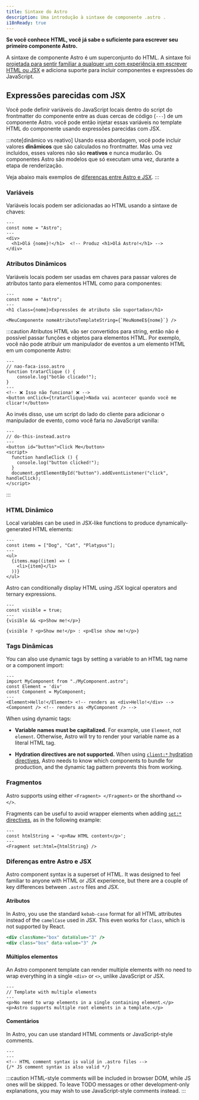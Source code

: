 ```yaml
---
title: Sintaxe do Astro
description: Uma introdução à sintaxe de componente .astro .
i18nReady: true
---
```


**Se você conhece HTML, você já sabe o suficiente para escrever seu primeiro componente Astro.**

A sintaxe de componente Astro é um superconjunto do HTML. A sintaxe foi [projetada para sentir familiar a qualquer um com experiência em escrever HTML ou JSX](#diferenças-entre-astro-e-jsx) e adiciona suporte para incluir componentes e expressões do JavaScript.


## Expressões parecidas com JSX

Você pode definir variáveis do JavaScript locais dentro do script do frontmatter do componente entre as duas cercas de código (`---`) de um componente Astro. você pode então injetar essas variáveis no template HTML do componente usando expressões parecidas com JSX.

:::note[dinâmico vs reativo]
Usando essa abordagem, você pode incluir valores **dinâmicos** que são calculados no frontmatter. Mas uma vez incluídos, esses valores não são **reativos** e nunca mudarão. Os componentes Astro são modelos que só executam uma vez, durante a etapa de renderização.

Veja abaixo mais exemplos de [diferenças entre Astro e JSX](#diferenças-entre-astro-e-jsx).
:::

### Variáveis

Variáveis locais podem ser adicionadas ao HTML usando a sintaxe de chaves:

```astro title="src/components/Variaveis.astro" "{nome}"
---
const nome = "Astro";
---
<div>
  <h1>Olá {nome}!</h1>  <!-- Produz <h1>Olá Astro!</h1> -->
</div>
```

### Atributos Dinâmicos

Variáveis locais podem ser usadas em chaves para passar valores de atributos tanto para elementos HTML como para componentes:

```astro title="src/components/AtributosDinamicos.astro" "{nome}" "${nome}"
---
const nome = "Astro";
---
<h1 class={nome}>Expressões de atributo são suportadas</h1>

<MeuComponente nomeAtributoTemplateString={`MeuNomeE${nome}`} />
```

:::caution
Atributos HTML vão ser convertidos para string, então não é possível passar funções e objetos para elementos HTML.
Por exemplo, você não pode atribuir um manipulador de eventos a um elemento HTML em um componente Astro:

```astro
---
// nao-faca-isso.astro
function tratarClique () {
    console.log("botão clicado!");
}
---
<!-- ❌ Isso não funciona! ❌ -->
<button onClick={tratarClique}>Nada vai acontecer quando você me clicar!</button>
```

Ao invés disso, use um script do lado do cliente para adicionar o manipulador de evento, como você faria no JavaScript vanilla:

```astro
---
// do-this-instead.astro
---
<button id="button">Click Me</button>
<script>
  function handleClick () {
    console.log("button clicked!");
  }
  document.getElementById("button").addEventListener("click", handleClick);
</script>
```
:::

### HTML Dinâmico

Local variables can be used in JSX-like functions to produce dynamically-generated HTML elements:

```astro title="src/components/DynamicHtml.astro" "{item}"
---
const items = ["Dog", "Cat", "Platypus"];
---
<ul>
  {items.map((item) => (
    <li>{item}</li>
  ))}
</ul>
```

Astro can conditionally display HTML using JSX logical operators and ternary expressions.

```astro title="src/components/ConditionalHtml.astro" "visible"
---
const visible = true;
---
{visible && <p>Show me!</p>}

{visible ? <p>Show me!</p> : <p>Else show me!</p>}
```

### Tags Dinâmicas

You can also use dynamic tags by setting a variable to an HTML tag name or a component import:

```astro title="src/components/DynamicTags.astro" /Element|(?<!My)Component/
---
import MyComponent from "./MyComponent.astro";
const Element = 'div'
const Component = MyComponent;
---
<Element>Hello!</Element> <!-- renders as <div>Hello!</div> -->
<Component /> <!-- renders as <MyComponent /> -->
```

When using dynamic tags:

- **Variable names must be capitalized.** For example, use `Element`, not `element`. Otherwise, Astro will try to render your variable name as a literal HTML tag.

- **Hydration directives are not supported.** When using [`client:*` hydration directives](/pt-br/core-concepts/framework-components/#hidratando-componentes-interativos), Astro needs to know which components to bundle for production, and the dynamic tag pattern prevents this from working.

### Fragmentos

Astro supports using either `<Fragment> </Fragment>` or the shorthand `<> </>`.

Fragments can be useful to avoid wrapper elements when adding [`set:*` directives](/pt-br/reference/directives-reference/#sethtml), as in the following example:

```astro title="src/components/SetHtml.astro" "Fragment"
---
const htmlString = '<p>Raw HTML content</p>';
---
<Fragment set:html={htmlString} />
```

### Diferenças entre Astro e JSX

Astro component syntax is a superset of HTML. It was designed to feel familiar to anyone with HTML or JSX experience, but there are a couple of key differences between `.astro` files and JSX.

#### Atributos

In Astro, you use the standard `kebab-case` format for all HTML attributes instead of the `camelCase` used in JSX. This even works for `class`, which is not supported by React.

```jsx del={1} ins={2} title="example.astro"
<div className="box" dataValue="3" />
<div class="box" data-value="3" />
```

#### Múltiplos elementos

An Astro component template can render multiple elements with no need to wrap everything in a single `<div>` or `<>`, unlike JavaScript or JSX.

```astro title="src/components/RootElements.astro"
---
// Template with multiple elements
---
<p>No need to wrap elements in a single containing element.</p>
<p>Astro supports multiple root elements in a template.</p>
```

#### Comentários

In Astro, you can use standard HTML comments or JavaScript-style comments.

```astro title="example.astro"
---
---
<!-- HTML comment syntax is valid in .astro files -->
{/* JS comment syntax is also valid */}
```

:::caution
HTML-style comments will be included in browser DOM, while JS ones will be skipped. To leave TODO messages or other development-only explanations, you may wish to use JavaScript-style comments instead.
:::


